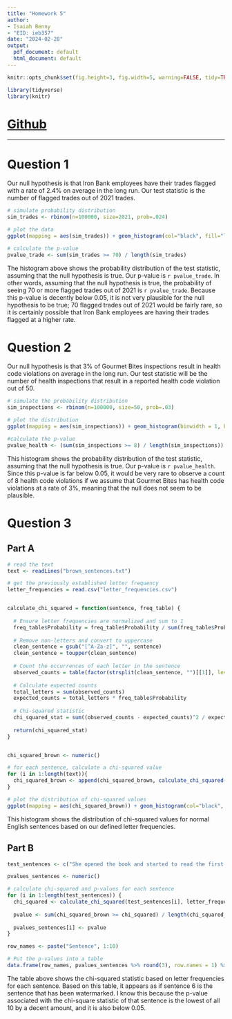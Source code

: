 ---
title: "Homework 5"
author:
- Isaiah Benny
- "EID: ieb357"
date: "2024-02-28"
output:
  pdf_document: default
  html_document: default
---

```{r global_options, echo=FALSE}
knitr::opts_chunk$set(fig.height=3, fig.width=5, warning=FALSE, tidy=TRUE, tidy.opts=list(width.cutoff=60), echo = FALSE, message = FALSE, fig.align = 'center')
```

```{r}
library(tidyverse)
library(knitr)
```

# [Github](https://github.com/isaiahbenny/SDS315-HW5)

---

# Question 1

Our null hypothesis is that Iron Bank employees have their trades flagged with a rate of 2.4% on average in the long run. Our test statistic is the number of flagged trades out of 2021 trades.

```{r}
# simulate probability distribution
sim_trades <- rbinom(n=100000, size=2021, prob=.024)

# plot the data
ggplot(mapping = aes(sim_trades)) + geom_histogram(col="black", fill="lightblue") + xlab("Number of Flagged Trades out of 2021")

# calculate the p-value
pvalue_trade <- sum(sim_trades >= 70) / length(sim_trades)
```

The histogram above shows the probability distribution of the test statistic, assuming that the null hypothesis is true. Our p-value is `r pvalue_trade`. In other words, assuming that the null hypothesis is true, the probability of seeing 70 or more flagged trades out of 2021 is `r pvalue_trade`. Because this p-value is decently below 0.05, it is not very plausible for the null hypothesis to be true; 70 flagged trades out of 2021 would be fairly rare, so it is certainly possible that Iron Bank employees are having their trades flagged at a higher rate.


\newpage

# Question 2

Our null hypothesis is that 3% of Gourmet Bites inspections result in health code violations on average in the long run. Our test statistic will be the number of health inspections that result in a reported health code violation out of 50.

```{r}
# simulate the probability distribution
sim_inspections <- rbinom(n=100000, size=50, prob=.03)

# plot the distribution
ggplot(mapping = aes(sim_inspections)) + geom_histogram(binwidth = 1, boundary=0, col="black", fill="lightblue") + xlab("Number of Health Inspections with Violations\nout of 50")

#calculate the p-value
pvalue_health <- (sum(sim_inspections >= 8) / length(sim_inspections)) %>% format(scientific=F)
```

This histogram shows the probability distribution of the test statistic, assuming that the null hypothesis is true. Our p-value is `r pvalue_health`. Since this p-value is far below 0.05, it would be very rare to observe a count of 8 health code violations if we assume that Gourmet Bites has health code violations at a rate of 3%, meaning that the null does not seem to be plausible. 

\newpage

# Question 3

## Part A

```{r}
# read the text
text <- readLines("brown_sentences.txt")

# get the previously established letter frequency
letter_frequencies = read.csv("letter_frequencies.csv")


calculate_chi_squared = function(sentence, freq_table) {
  
  # Ensure letter frequencies are normalized and sum to 1
  freq_table$Probability = freq_table$Probability / sum(freq_table$Probability)
  
  # Remove non-letters and convert to uppercase
  clean_sentence = gsub("[^A-Za-z]", "", sentence)
  clean_sentence = toupper(clean_sentence)
  
  # Count the occurrences of each letter in the sentence
  observed_counts = table(factor(strsplit(clean_sentence, "")[[1]], levels = freq_table$Letter))
  
  # Calculate expected counts
  total_letters = sum(observed_counts)
  expected_counts = total_letters * freq_table$Probability
  
  # Chi-squared statistic
  chi_squared_stat = sum((observed_counts - expected_counts)^2 / expected_counts)
  
  return(chi_squared_stat)
}


chi_squared_brown <- numeric()

# for each sentence, calculate a chi-squared value
for (i in 1:length(text)){
  chi_squared_brown <- append(chi_squared_brown, calculate_chi_squared(text[i], letter_frequencies))
}

# plot the distribution of chi-squared values
ggplot(mapping = aes(chi_squared_brown)) + geom_histogram(col="black", fill="lightblue") + xlab("Chi-Squared") + ggtitle("Null Distribution")
```

This histogram shows the distribution of chi-squared values for normal English sentences based on our defined letter frequencies.

## Part B
```{r}
test_sentences <- c("She opened the book and started to read the first chapter, eagerly anticipating what might come next.", "Despite the heavy rain, they decided to go for a long walk in the park, crossing the main avenue by the fountain in the center.", "The museum’s new exhibit features ancient artifacts from various civilizations around the world.", "He carefully examined the document, looking for any clues that might help solve the mystery.", "The students gathered in the auditorium to listen to the guest speaker’s inspiring lecture.", "Feeling vexed after an arduous and zany day at work, she hoped for a peaceful and quiet evening at home, cozying up after a quick dinner with some TV, or maybe a book on her upcoming visit to Auckland.", "The chef demonstrated how to prepare a delicious meal using only locally sourced ingredients, focusing mainly on some excellent dinner recipes from Spain.", "They watched the sunset from the hilltop, marveling at the beautiful array of colors in the sky.", "The committee reviewed the proposal and provided many points of useful feedback to improve the project’s effectiveness.", "Despite the challenges faced during the project, the team worked tirelessly to ensure its successful completion, resulting in a product that exceeded everyone’s expectations.")

pvalues_sentences <- numeric()

# calculate chi-squared and p-values for each sentence
for (i in 1:length(test_sentences)) {
  chi_squared <- calculate_chi_squared(test_sentences[i], letter_frequencies)
  
  pvalue <- sum(chi_squared_brown >= chi_squared) / length(chi_squared_brown)
  
  pvalues_sentences[i] <- pvalue
}

row_names <- paste("Sentence", 1:10)

# Put the p-values into a table
data.frame(row_names, pvalues_sentences %>% round(3), row.names = 1) %>% kable(col.names = "P-Values")
```

The table above shows the chi-squared statistic based on letter frequencies for each sentence. Based on this table, it appears as if sentence 6 is the sentence that has been watermarked. I know this because the p-value associated with the chi-square statistic of that sentence is the lowest of all 10 by a decent amount, and it is also below 0.05.